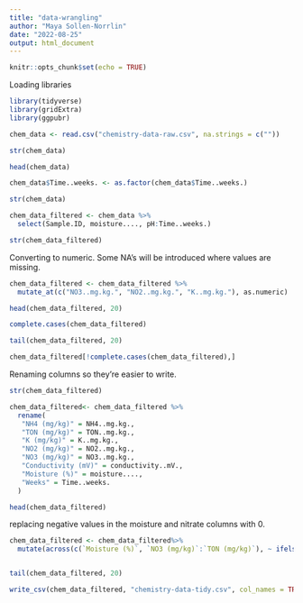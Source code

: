 ```yaml
---
title: "data-wrangling"
author: "Maya Sollen-Norrlin"
date: "2022-08-25"
output: html_document
---
```


```r
knitr::opts_chunk$set(echo = TRUE)
```


Loading libraries   
```r

library(tidyverse)
library(gridExtra)
library(ggpubr)
```



```r

chem_data <- read.csv("chemistry-data-raw.csv", na.strings = c(""))

```

 

```r

str(chem_data)


```

```r
head(chem_data)

```

```r

chem_data$Time..weeks. <- as.factor(chem_data$Time..weeks.)

```

```r

str(chem_data)

```


```r

chem_data_filtered <- chem_data %>%
  select(Sample.ID, moisture...., pH:Time..weeks.)

str(chem_data_filtered)
```

Converting to numeric. Some NA's will be introduced where values are missing. 
```r

chem_data_filtered <- chem_data_filtered %>%
  mutate_at(c("NO3..mg.kg.", "NO2..mg.kg.", "K..mg.kg."), as.numeric)

```


```r
head(chem_data_filtered, 20)
```


```r

complete.cases(chem_data_filtered)

```
```r

tail(chem_data_filtered, 20)
```



```r


chem_data_filtered[!complete.cases(chem_data_filtered),]


```


Renaming columns so they're easier to write.
```r

str(chem_data_filtered)

```

```r
chem_data_filtered<- chem_data_filtered %>% 
  rename(
   "NH4 (mg/kg)" = NH4..mg.kg.,
   "TON (mg/kg)" = TON..mg.kg.,
   "K (mg/kg)" = K..mg.kg.,
   "NO2 (mg/kg)" = NO2..mg.kg.,
   "NO3 (mg/kg)" = NO3..mg.kg.,
   "Conductivity (mV)" = conductivity..mV.,
   "Moisture (%)" = moisture....,
   "Weeks" = Time..weeks.
  )

head(chem_data_filtered)


```



replacing negative values in the moisture and nitrate columns with 0. 
```r

chem_data_filtered <- chem_data_filtered%>% 
  mutate(across(c(`Moisture (%)`, `NO3 (mg/kg)`:`TON (mg/kg)`), ~ ifelse(.x<0, 0, .x)))


tail(chem_data_filtered, 20)
```



```r

write_csv(chem_data_filtered, "chemistry-data-tidy.csv", col_names = TRUE, na = "")

```



